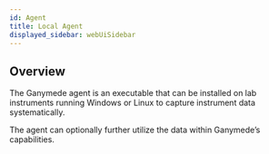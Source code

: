 ```yaml
---
id: Agent
title: Local Agent
displayed_sidebar: webUiSidebar
---
```


## Overview

The Ganymede agent is an executable that can be installed on lab instruments running Windows or Linux to capture instrument data systematically. 



The agent can optionally further utilize the data within Ganymede’s capabilities. 